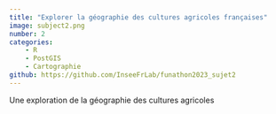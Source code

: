 ```yaml
---
title: "Explorer la géographie des cultures agricoles françaises"
image: subject2.png
number: 2
categories:
    - R
    - PostGIS
    - Cartographie
github: https://github.com/InseeFrLab/funathon2023_sujet2
---
```


Une exploration de la géographie des cultures agricoles